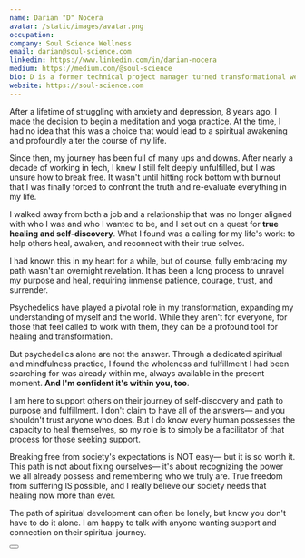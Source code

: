 ```yaml
---
name: Darian "D" Nocera
avatar: /static/images/avatar.png
occupation:
company: Soul Science Wellness
email: darian@soul-science.com
linkedin: https://www.linkedin.com/in/darian-nocera
medium: https://medium.com/@soul-science
bio: D is a former technical project manager turned transformational wellness mentor, specializing in meditation & mindfulness and psychedelic healing journeys. 
website: https://soul-science.com
---
```


<Heading level='h2' text='My Story'/>

<Heading level='h3' text='A Spiritual Awakening' border={false}/>

After a lifetime of struggling with anxiety and depression, 8 years ago, I made the decision to begin a meditation and yoga practice. At the time, I had no idea that this was a choice that would lead to a spiritual awakening and profoundly alter the course of my life.

Since then, my journey has been full of many ups and downs. After nearly a decade of working in tech, I knew I still felt deeply unfulfilled, but I was unsure how to break free. It wasn't until hitting rock bottom with burnout that I was finally forced to confront the truth and re-evaluate everything in my life.

I walked away from both a job and a relationship that was no longer aligned with who I was and who I wanted to be, and I set out on a quest for **true healing and self-discovery**. What I found was a calling for my life's work: <span className="bold-underline">to help others heal, awaken, and reconnect with their true selves</span>.

I had known this in my heart for a while, but of course, fully embracing my path wasn't an overnight revelation. It has been a long process to unravel my purpose and heal, requiring immense patience, courage, trust, and surrender.

<Heading level='h3' text='Tools for Finding Fulfillment Within' border={false}/>

Psychedelics have played a pivotal role in my transformation, expanding my understanding of myself and the world. While they aren't for everyone, for those that feel called to work with them, they can be a profound tool for healing and transformation.

But psychedelics alone are not the answer. Through a dedicated spiritual and mindfulness practice, I found the wholeness and fulfillment I had been searching for was already within me, always available in the present moment. **And I'm confident it's within you, too**.

<Heading level='h3' text='My Mission' border={false}/>

I am here to support others on their journey of self-discovery and path to purpose and fulfillment. I don't claim to have all of the answers— and you shouldn't trust anyone who does. But I do know every human possesses the capacity to heal themselves, so my role is to simply be a facilitator of that process for those seeking support.

Breaking free from society's expectations is NOT easy— but it is so worth it. This path is not about fixing ourselves— it's about recognizing the power we all already possess and remembering who we truly are. True freedom from suffering IS possible, and I really believe our society needs that healing now more than ever.

The path of spiritual development can often be lonely, but know you don't have to do it alone. I am happy to talk with anyone wanting support and connection on their spiritual journey.

<Button action="schedule" text="Schedule 30 Minutes" link="https://calendly.com/soul-science/30"/>
